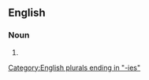 {{also|aromathérapies}}

==English==

===Noun===
{{head|en|noun form}}

# {{plural of|en|aromatherapy}}

[[Category:English plurals ending in "-ies"]]